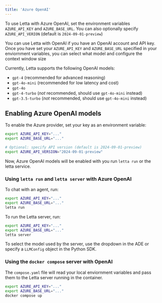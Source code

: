 ```yaml
---
title: 'Azure OpenAI'
---
```


<Tip> To use Letta with Azure OpenAI, set the environment variables `AZURE_API_KEY` and `AZURE_BASE_URL`. You can also optionally specify `AZURE_API_VERION` (default is `2024-09-01-preview`) </Tip>

You can use Letta with OpenAI if you have an OpenAI account and API key. Once you have set your `AZURE_API_KEY` and `AZURE_BASE_URL` specified in your enviornment variables, you can select what model and configure the context window size

Currently, Letta supports the following OpenAI models: 
- `gpt-4` (recommended for advanced reasoning)
- `gpt-4o-mini` (recommended for low latency and cost)
- `gpt-4o`
- `gpt-4-turbo` (*not* recommended, should use `gpt-4o-mini` instead)
- `gpt-3.5-turbo` (*not* recommended, should use `gpt-4o-mini` instead)


## Enabling Azure OpenAI models
To enable the Azure provider, set your key as an environment variable:  
```bash
export AZURE_API_KEY="..."
export AZURE_BASE_URL="..."

# Optional: specify API version (default is 2024-09-01-preview)
export AZURE_API_VERSION="2024-09-01-preview"
```
Now, Azure OpenAI models will be enabled with you run `letta run` or the letta service.


<Accordion icon="square-terminal" title="CLI (pypi only)">

### Using `letta run` and `letta server` with Azure OpenAI
To chat with an agent, run:
```bash
export AZURE_API_KEY="..."
export AZURE_BASE_URL="..."
letta run
```
To run the Letta server, run:
```bash
export AZURE_API_KEY="..."
export AZURE_BASE_URL="..."
letta server
```
To select the model used by the server, use the dropdown in the ADE or specify a `LLMConfig` object in the Python SDK.
</Accordion>
<Accordion icon="docker" title="Docker Compose">
### Using the `docker compose` server with OpenAI
The `compose.yaml` file will read your local enviornment variables and pass them to the Letta server running in the container. 
```bash
export AZURE_API_KEY="..."
export AZURE_BASE_URL="..."
docker compose up 
```
</Accordion>